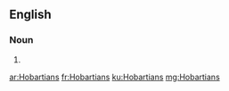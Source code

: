 ==English==

===Noun===
{{head|en|plural}}

# {{plural of|Hobartian|lang=en|nocat=1}}

[[ar:Hobartians]]
[[fr:Hobartians]]
[[ku:Hobartians]]
[[mg:Hobartians]]